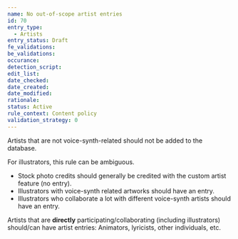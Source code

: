 ```yaml
---
name: No out-of-scope artist entries
id: 70
entry_type:
  - Artists
entry_status: Draft
fe_validations:
be_validations:
occurance:
detection_script:
edit_list:
date_checked:
date_created:
date_modified:
rationale:
status: Active
rule_context: Content policy
validation_strategy: 0
---
```

Artists that are not voice-synth-related should not be added to the database.

For illustrators, this rule can be ambiguous.

- Stock photo credits should generally be credited with the custom artist feature (no entry).
- Illustrators with voice-synth related artworks should have an entry.
- Illustrators who collaborate a lot with different voice-synth artists should have an entry.

Artists that are **directly** participating/collaborating (including illustrators) should/can have artist entries: Animators, lyricists, other individuals, etc.